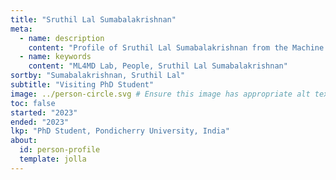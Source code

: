 ```yaml
---
title: "Sruthil Lal Sumabalakrishnan"
meta:
  - name: description
    content: "Profile of Sruthil Lal Sumabalakrishnan from the Machine Learning for Materials Design (ML4MD) Lab."
  - name: keywords
    content: "ML4MD Lab, People, Sruthil Lal Sumabalakrishnan"
sortby: "Sumabalakrishnan, Sruthil Lal"
subtitle: "Visiting PhD Student"
image: ../person-circle.svg # Ensure this image has appropriate alt text if used directly in content
toc: false
started: "2023"
ended: "2023"
lkp: "PhD Student, Pondicherry University, India"
about:
  id: person-profile
  template: jolla
---
```


:::{#person-profile}
:::

<!---
## Biography
## Experience
## Education
-->
